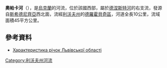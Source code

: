 '''奧帕卡河'''（{{lang-uk|Опака}}），是[[烏克蘭|烏克蘭]]的河流，位於該國西部，屬於[[德涅斯特河|德涅斯特河]]的右支流，發源自[[斯希德尼齊亞|斯希德尼齊亞]]西北面，流經[[利沃夫州|利沃夫州]]的[[德羅霍貝奇區|德羅霍貝奇區]]，河道全長10公里，流域面積45平方公里。

==參考資料==
* [http://oblwodgosp.lviv.ua/files/pi4ku.doc Характеристика річок Львівської області]{{dead link|date=2017年12月 |bot=InternetArchiveBot |fix-attempted=yes }}

{{DEFAULTSORT:Опака (річка)}}
[[Category:利沃夫州河流|Category:利沃夫州河流]]


{{Ukraine-river-stub}}